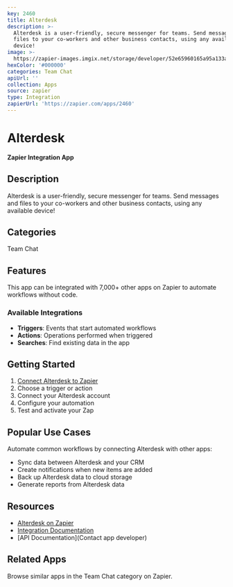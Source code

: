 ```yaml
---
key: 2460
title: Alterdesk
description: >-
  Alterdesk is a user-friendly, secure messenger for teams. Send messages and
  files to your co-workers and other business contacts, using any available
  device! 
image: >-
  https://zapier-images.imgix.net/storage/developer/52e65960165a95a133af34fbcfd1ea6d.png?auto=format%2Ccompress&ixlib=python-3.0.0&q=50
hexColor: '#000000'
categories: Team Chat
apiUrl: ''
collection: Apps
source: zapier
type: Integration
zapierUrl: 'https://zapier.com/apps/2460'
---
```

# Alterdesk

**Zapier Integration App**

## Description

Alterdesk is a user-friendly, secure messenger for teams. Send messages and files to your co-workers and other business contacts, using any available device! 

## Categories

Team Chat

## Features

This app can be integrated with 7,000+ other apps on Zapier to automate workflows without code.

### Available Integrations

- **Triggers**: Events that start automated workflows
- **Actions**: Operations performed when triggered
- **Searches**: Find existing data in the app

## Getting Started

1. [Connect Alterdesk to Zapier](https://zapier.com/apps/2460)
2. Choose a trigger or action
3. Connect your Alterdesk account
4. Configure your automation
5. Test and activate your Zap

## Popular Use Cases

Automate common workflows by connecting Alterdesk with other apps:

- Sync data between Alterdesk and your CRM
- Create notifications when new items are added
- Back up Alterdesk data to cloud storage
- Generate reports from Alterdesk data

## Resources

- [Alterdesk on Zapier](https://zapier.com/apps/2460)
- [Integration Documentation](https://zapier.com/apps/2460/integrations)
- [API Documentation](Contact app developer)

## Related Apps

Browse similar apps in the Team Chat category on Zapier.
